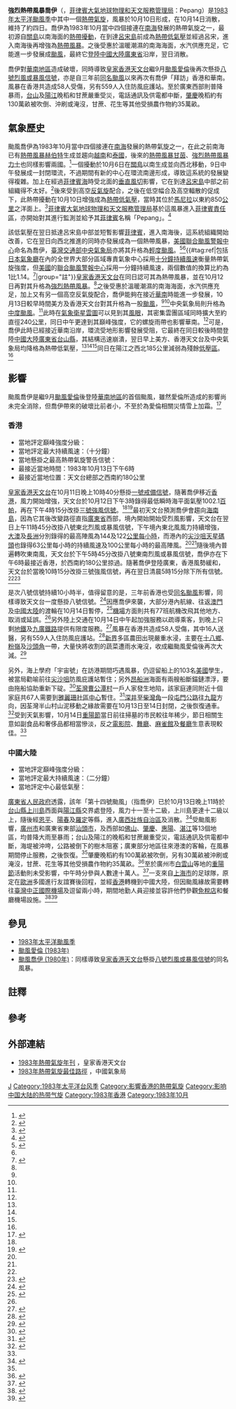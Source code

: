 {{NoteTA
|G1=Weather
|G2=Typhoon
|G3=TyphoonOld
|G4=單位
|G5=地名
|G6=交通
|skin=typhoon
|1=zh-hans:国际日期变更线;zh-hant:國際換日線
|2=zh-hans:山体滑坡; zh-hk:山泥傾瀉; zh-tw:山崩
}}
{{Infobox Hurricane
|Name=強烈熱帶風暴喬伊<br>{{lang|en|Severe Tropical Storm Joe}}<br><small>([[菲律賓大氣地球物理和天文服務管理局|PAGASA]]: Pepang)</small>
|Type=颱風
|Year=1983
|Basin=WPac
|Image location=Joe1983101303GMS2VS.jpg
|Image name=喬伊在10月13日靠近華南沿岸
|Formed={{start date|1983|10|10}}
|Dissipated={{end date|1983|10|14}}
|1-min winds=65
|10-min winds=55
|Pressure=975
|Damages= 
|Damagespost= 
|Fatalities=58人受傷（香港）
|Areas=[[菲律賓|菲律賓]]、[[英屬香港|英屬香港]]、[[葡屬澳門|葡屬澳門]]、[[中國大陸|中國大陸]]（[[华南地区|華南]]）
|Hurricane season=[[1983年太平洋颱風季|1983年太平洋颱風季]]
}}

'''強烈熱帶風暴喬伊'''（{{lang-en|Severe Tropical Storm Joe}}，[[菲律賓大氣地球物理和天文服務管理局|菲律賓大氣地球物理和天文服務管理局]]：Pepang）是[[1983年太平洋颱風季|1983年太平洋颱風季]]中其中一個[[熱帶氣旋|熱帶氣旋]]，風暴於10月10日形成，在10月14日消散，維持了約四日。喬伊為1983年10月當中四個接連在[[南海|南海]]發展的熱帶氣旋之一，最初源自[[關島|關島]]以南海面的[[熱帶擾動|熱帶擾動]]，在到達[[呂宋島|呂宋島]]前成為[[熱帶低氣壓|熱帶低氣壓]]並經過呂宋，進入南海後再增強為[[熱帶風暴|熱帶風暴]]。之後受惠於溫暖潮濕的南海海面，水汽供應充足，它能進一步發展成[[颱風|颱風]]，最終它[[登陸_(氣象學)|登陸]][[中國大陸|中國大陸]][[廣東省|廣東省]]沿岸，翌日消散。

喬伊對[[華南地區|華南地區]]造成破壞，同時導致[[香港天文台|皇家香港天文台]]繼9月[[颱風愛倫_(1983年)|颱風愛倫]]後再次懸掛[[八號烈風或暴風信號|八號烈風或暴風信號]]，亦是自三年前[[颱風喬伊_(1980年)|同名颱風]]以來再次有喬伊「拜訪」香港和華南。風暴在香港共造成58人受傷，另有559人入住防風庇護站。至於廣東西部則普降暴雨，[[台山市|台山]]及[[陽江市|陽江]]晚稻和甘蔗嚴重受災，電話通訊及供電都中斷，[[肇慶專區|肇慶]]晚稻約有130萬畝被吹倒、沖刷或淹沒，甘蔗、花生等其他受損農作物約35萬畝。

== 氣象歷史 ==
{{noteUTC}}
{{storm path|Joe 1983 track.png}}

颱風喬伊為1983年10月當中四個接連在[[南海|南海]]發展的熱帶氣旋之一，在此之前南海已有[[1983年太平洋颱風季#熱帶風暴赫伯特（Herbert）|熱帶風暴赫伯特]]生成並趨向[[越南|越南]]和[[泰國|泰國]]，後來的[[1983年太平洋颱風季#熱帶風暴甘茵（Kim）|熱帶風暴甘茵]]、[[1983年太平洋颱風季#強烈熱帶風暴力士（Lex）|強烈熱帶風暴力士]]也同樣影響兩國。<ref name="CWB">{{cite web |author1=陳清得 |title=民國七十二年北太平洋西部概述 |url=http://photino.cwb.gov.tw/rdcweb/lib/cd/cd07mb/MB/PDF/30/No.4/04.pdf |website=交通部中央氣象局 |accessdate=2020-08-15}}</ref>一個擾動於10月6日在[[關島|關島]]以南生成並向西北移動，9日中午發展成一封閉環流，不過期間有新的中心在環流南邊形成，導致這系統的發展變得複雜。加上在經過[[菲律賓海|菲律賓海]]時受北面的[[風切|垂直風切]]影響，它在到達[[呂宋島|呂宋島]]中部之前組織得不太好。<ref>{{cite report |title=Typhoon Joe |url=http://www.usno.navy.mil/NOOC/nmfc-ph/RSS/jtwc/atcr/1983atcr/pdf/wnp/15.pdf |publisher=Joint Typhoon Warning Center |accessdate=2020-04-18 |archive-url=https://web.archive.org/web/20110607002216/http://www.usno.navy.mil/NOOC/nmfc-ph/RSS/jtwc/atcr/1983atcr/pdf/wnp/15.pdf |archive-date=2011-06-07 |dead-url=no }}</ref>後來受到高空[[反氣旋|反氣旋]]配合，之後在低空幅合及高空輻散的促成下，此熱帶擾動在10月10日增強成為[[熱帶低氣壓|熱帶低氣壓]]，當時其位於[[馬尼拉|馬尼拉]]以東約850[[公里|公里]]之洋面上。<ref name="HKO">{{cite report|publisher=Hong Kong Royal Observatory|url=http://www.hko.gov.hk/en/publica/tc/files/tc1983.pdf|year=1984|title=Meteorological Results: 1983|accessdate=2020-08-15|date=|archive-date=2020-09-06|archive-url=https://web.archive.org/web/20200906104851/http://www.hko.gov.hk/en/publica/tc/files/tc1983.pdf|dead-url=no}}</ref>[[菲律賓大氣地球物理和天文服務管理局|菲律賓大氣地球物理和天文服務管理局]]基於這風暴進入[[菲律賓責任區|菲律賓責任區]]，亦開始對其進行監測並給予其[[菲律賓|菲律賓]]名稱「Pepang」。<ref name="NDCC">{{cite web|url=http://baseportal.com/cgi-bin/baseportal.pl?htx=/miso/typhoons&range=100,20|title=Destructive Typhoons 1970-2003|date=2004-11-09|publisher=National Disaster Coordinating Council|accessdate=2013-03-12|archiveurl=https://web.archive.org/web/20041109182017/http://baseportal.com/cgi-bin/baseportal.pl?htx=%2Fmiso%2Ftyphoons&range=100%2C20|archivedate=2004-11-09|deadurl=yes}}</ref>

該低氣壓在翌日抵達呂宋島中部並短暫影響[[菲律賓|菲律賓]]，進入南海後，這系統組織開始改善，它在翌日向西北推進的同時亦發展成為一個熱帶風暴，[[美國|美國]][[聯合颱風警報中心|聯合颱風警報中心]]命名為喬伊，[[臺灣|臺灣]][[交通部中央氣象局|交通部中央氣象局]]亦將其升格為[[輕度颱風|輕度颱風]]。<ref name="JTWC ATCR">{{cite report|title=1983 Annual Tropical Cyclone Report|publisher=United States Navy|date=1984|url=http://www.usno.navy.mil/NOOC/nmfc-ph/RSS/jtwc/atcr/1983atcr.pdf|work=Joint Typhoon Warning Center|location=Guam, Mariana Islands|accessdate=2020-08-17|archive-date=2020-10-21|archive-url=https://web.archive.org/web/20201021233446/https://www.usno.navy.mil/NOOC/nmfc-ph/RSS/jtwc/atcr/1983atcr.pdf}}</ref><ref name="CWB"/>{{#tag:ref|包括[[日本氣象廳|日本氣象廳]]在內的全世界大部分區域專責氣象中心採用[[最大持續風速|十分鐘持續風速]]衡量熱帶氣旋強度，但[[美國|美國]]的[[聯合颱風警報中心|聯合颱風警報中心]]採用一分鐘持續風速，兩個數值的換算比約為1比1.14。<ref name="FAQD4">{{cite book|author=Christopher W Landsea|author2=Hurricane Research Division|title=Frequently Asked Questions:|chapter=Subject: D4) What does "maximum sustained wind" mean? How does it relate to gusts in tropical cyclones?|accessdate=2020-07-25|publisher=National Oceanic and Atmospheric Administration's Atlantic Oceanographic and Meteorological Laboratory|url=http://www.aoml.noaa.gov/hrd/tcfaq/E7.html|date=2004-04-26|archive-url=https://www.webcitation.org/5gsJuFzTf?url=http://www.aoml.noaa.gov/hrd/tcfaq/E7.html|archive-date=2009-05-19|dead-url=no}}</ref>|group="註"}}[[香港天文台|皇家香港天文台]]在同日認可其為熱帶風暴，並在10月12日再對其升格為[[強烈熱帶風暴|強烈熱帶風暴]]。<ref name="HKO"/>之後受惠於溫暖潮濕的南海海面，水汽供應充足，加上又有另一個高空反氣旋配合，喬伊能夠在接近[[華南地區|華南]]時能進一步發展，10月13日較早時間美方及香港天文台對其升格為一股[[颱風|颱風]]，<ref name="JTWC ATCR"/><ref name="HKO"/>中央氣象局則升格為[[中度颱風|中度颱風]]。<ref name="CWB"/>此時在[[氣象衛星雲圖|氣象衛星雲圖]]可以見到其[[風眼|風眼]]，其密集雲團區域同時擴大至約直徑240[[公里|公里]]，同日中午更達到其巔峰強度，它的螺旋雨帶也影響華南。<ref name="HKO"/>可是，喬伊此時已經接近華南沿岸，環流受地形影響發展受阻，它最終在同日較後時間登陸[[中國大陸|中國大陸]][[廣東省|廣東省]][[台山市|台山縣]]，其結構迅速崩潰，翌日早上美方、香港天文台及中央氣象局均降格為熱帶低氣壓，<ref name="JTWC ATCR"/><ref name="HKO"/><ref name="CWB"/>同日在陽江之西北185公里減弱為殘餘[[低壓區|低壓區]]。<ref name="HKO"/>

== 影響 ==
{{noteUTC+8}}
颱風喬伊是繼9月[[颱風愛倫_(1983年)|颱風愛倫]]後登陸[[華南地區|華南地區]]的首個颱風，雖然愛倫所造成的影響尚未完全消除，但喬伊帶來的破壞比前者小，不至於為愛倫相關災情雪上加霜。<ref name="華僑19831017">{{cite news |title=颱風喬伊襲港　損失尚不算大 |accessdate=2020-08-17 |work=華僑日報 |date=1983-10-17 |page=17}}</ref>

=== 香港 ===
{{Location map+
|Hong Kong
|float      = thumb
|caption    = 香港天文台於部分地區錄得之最高每小時平均風速。<ref name="HKO"/>圖例：<br />[[File:Yellow_pog.svg|10px]]代表錄得{{abbr|強風|風速每小時41至62公里}}<br/>[[File:Red_pog.svg|10px]]代表錄得{{abbr|烈風|風速每小時63至87公里}}
|width      = 320
|places     = 
{{Location map~
|Hong Kong
|label      = '''長洲'''<br/>81km/h
|label_size = 80
|mark       = Red pog.svg
|marksize   = 8
|position   = left
|lat        = 22.201678
|long       = 114.026501
}}
{{Location map~
|Hong Kong
|label      = '''青洲'''<br/>74km/h
|label_size = 80
|mark       = Red pog.svg
|marksize   = 8
|position   = left
|lat        = 22.284754
|long       = 114.112875
}}
{{Location map~
|Hong Kong
|label      = '''啟德'''<br/>56km/h
|label_size = 80
|mark       = Yellow pog.svg
|marksize   = 8
|position   = left
|lat        = 22.328833
|long       = 114.194322
}}
{{Location map~
|Hong Kong
|label      = '''橫瀾島'''<br/>83km/h
|label_size = 80
|mark       = Red pog.svg
|marksize   = 8
|position   = right
|lat        = 22.181718
|long       = 114.30295
}}
{{Location map~
|Hong Kong
|label      = '''尖鼻咀'''<br/>52km/h
|label_size = 80
|mark       = Yellow pog.svg
|marksize   = 8
|position   = left
|lat        = 22.486389
|long       = 114.011667
}}
{{Location map~
|Hong Kong
|label      = '''天星碼頭'''<br/>63km/h
|label_size = 80
|mark       = Red pog.svg
|marksize   = 8
|position   = middle
|lat        = 22.293056
|long       = 114.168611
}}
{{Location map~
|Hong Kong
|label      = '''大老山'''<br/>79km/h
|label_size = 80
|mark       = Red pog.svg
|marksize   = 8
|position   = middle
|lat        = 22.357994
|long       = 114.217736
}}
{{Location map~
|Hong Kong
|label      = '''大澳'''<br/>78km/h
|label_size = 80
|mark       = Red pog.svg
|marksize   = 8
|position   = right
|lat        = 22.2544
|long       = 113.8642
}}
}}

*當地評定巔峰強度分級：{{熱帶氣旋等級|HKO=4}}
*當地評定最大持續風速：{{convert|130|km/h|m/s kn}}（十分鐘）
*當地懸掛之最高熱帶氣旋警告信號：{{HKTY|8NE/SE}}
*最接近當地時間：1983年10月13日下午6時
*最接近當地位置：天文台總部之西南約180公里

[[香港天文台|皇家香港天文台]]在10月11日晚上10時40分懸掛[[一號戒備信號|一號戒備信號]]，隨著喬伊移近[[香港|香港]]，風力開始增強，天文台於10月12日下午3時錄得最低瞬時海平面氣壓1002.1[[帕斯卡|百帕]]，再在下午4時15分改掛[[三號強風信號|三號強風信號]]。<ref name="HKO"/><ref>{{cite news |title=風暴直趨海南島　本港昨日掛出三號風球 |accessdate=2020-08-17 |work=大公報 |date=1983-10-13 |page=4}}</ref>最初天文台預測喬伊會趨向[[海南島|海南島]]，因為它其後改變路徑直指[[廣東省|廣東省]]西部，境內開始開始受烈風影響，天文台在翌日上午11時45分改掛八號東北烈風或暴風信號，下午境內東北風風力持續增強，[[大澳|大澳]]及[[長洲_(香港)|長洲]]分別錄得的最高陣風為144及122[[公里每小時|公里每小時]]，而港內的[[尖沙咀天星碼頭|尖沙咀天星碼頭]]也錄得63公里每小時的持續風速及100公里每小時的最高陣風。<ref name="HKO"/><ref name="華僑19831014"/>隨後境內普遍轉吹東南風，天文台於下午5時45分改掛八號東南烈風或暴風信號，喬伊亦在下午6時最接近香港，於西南約180公里掠過。隨著喬伊登陸廣東，香港風勢緩和，天文台於當晚10時15分改掛三號強風信號，再在翌日清晨5時15分除下所有信號。<ref name="HKO"/><ref name="華僑19831014">{{cite news |title=颱風喬伊過門不入　掠過海岸迅速減弱 |accessdate=2020-08-17 |work=華僑日報 |date=1983-10-14 |page=5}}</ref>

是次八號信號持續10小時半，值得留意的是，三年前香港也受[[1980年太平洋颱風季#颱風喬伊_(Joe)|同名颱風]]影響，同樣導致天文台一度懸掛八號信號。<ref name="warndb">{{cite web |title=熱帶氣旋警告信號 |url=https://www.hko.gov.hk/tc/wxinfo/climat/warndb/warndb1.shtml |website=警告及信號資料庫 |publisher=香港天文台 |accessdate=2020-07-28 |archive-url=https://web.archive.org/web/20191216223746/http://www.hko.gov.hk/tc/wxinfo/climat/warndb/warndb1.shtml |archive-date=2019-12-16 |dead-url=no }}</ref>因應喬伊來襲，大部分港內航線、往返[[澳門|澳門]]及[[中國大陸|中國大陸]]的渡輪在10月14日暫停，<ref>{{cite news |title=深水埗至澳門飛翔船今晨復航 |accessdate=2020-08-17 |work=大公報 |date=1983-10-14 |page=4}}</ref>[[啟德機場|機場]]方面則共有77班航機改飛其他地方、取消或延誤。<ref name="HKO"/>另外陸上交通在10月14日中午起加強服務以疏導乘客，到晚上只剩[[香港地鐵|地鐵]]及[[九廣鐵路|九廣鐵路]]提供有限度服務。<ref>{{cite news |title=海陸交通恢復正常 |accessdate=2020-08-17 |work=工商晚報 |date=1983-10-14 |page=1}}</ref>風暴在香港共造成58人受傷，其中16人送醫，另有559人入住防風庇護站。<ref>{{cite news |title=昨日八號風球高懸下　五十八人受傷　五百餘人到庇護站暫住 |accessdate=2020-08-17 |work=大公報 |date=1983-10-14 |page=4}}</ref>[[新界|新界]]多區農田出現嚴重水浸，主要在[[十八鄉|十八鄉]]、[[粉嶺|粉嶺]]及[[沙頭角|沙頭角]]一帶，大量快將收割的蔬菜遭雨水淹沒，收成繼颱風愛倫後再次大減。<ref>{{cite news |title=新界中西部低地水浸　農作物損失慘重 |accessdate=2020-08-17 |work=大公報 |date=1983-10-14 |page=4}}</ref>

另外，海上學府「宇宙號」在訪港期間巧遇風暴，仍逗留船上的103名[[美國|美國]]學生，被當局勸喻前往[[尖沙咀|尖沙咀]]防風庇護站暫住；另外[[昂船洲|昂船洲]]海面有兩艘船斷錨鏈漂浮，要由拖船協助重新下碇。<ref>{{cite news |title=逾百美國學生要入住庇護站 |accessdate=2020-08-17 |work=華僑日報 |date=1983-10-14 |page=5}}</ref>[[荃灣|荃灣]][[曹公潭|曹公潭村]]一戶人家發生地陷，該家庭連同附近十個家庭共67人需要到[[雅麗珊社區中心|雅麗珊社區中心]]暫住。<ref>{{cite news |title=颱風喬伊襲港擾攘一日　近六十人受傷 |accessdate=2020-08-17 |work=華僑日報 |date=1983-10-14 |page=5}}</ref>[[深井|深井]]至[[柴灣角|柴灣角]]一段[[屯門公路|屯門公路]]往[[九龍|九龍]]方向，因荃灣半山村山泥移動之緣故需要在10月13日至14日封閉，之後恢復通車。<ref>{{cite news |title=深井一段屯門公路　仍然封閉不准通車 |accessdate=2020-08-17 |work=工商晚報 |date=1983-10-14 |page=1}}</ref>受到天氣影響，10月14日[[重陽節|重陽節]]當日前往掃墓的市民較往年稀少，節日相關生意如副食品和奢侈品都相當慘淡，反之[[電影院|電影院]]、[[舞廳|舞廳]]、[[麻雀館|麻雀館]]及[[餐馆|餐廳]]生意表現較佳。<ref name="華僑19831017"/>

=== 中國大陸 ===
*當地評定巔峰強度分級：{{熱帶氣旋等級|CMA=3}}
*當地評定最大持續風速：{{convert|30|m/s|kn km/h}}（二分鐘）
*當地評定中心最低氣壓：{{convert|985|hPa|inHg|sigfig=4}}

[[廣東省人民政府|廣東省人民政府]]透露，該年「第十四號颱風」（指喬伊）已於10月13日晚上11時於[[台山市|台山縣]][[上川島|上川島]]西面與[[陽江市|陽江縣]]交界處登陸，風力十一至十二級，上川島更達十二級以上，隨後經[[恩平市|恩平]]、[[陽春市|陽春]]及[[羅定市|羅定]]等縣，進入[[廣西壯族自治區|廣西壯族自治區]]及消散。<ref name="大公19831015">{{cite news |title=颱風喬伊正面吹襲　台山陽江晚稻受災 |accessdate=2020-08-17 |work=大公報 |date=1983-10-15 |page=2}}</ref>受颱風影響，[[廣州市|廣州市]]和廣東省東部[[汕頭市|汕頭市]]，及西部如[[佛山市|佛山]]、[[肇慶專區|肇慶]]、[[惠陽專區|惠陽]]、[[湛江市|湛江]]等13個地區，均普降大雨至暴雨；台山及陽江的晚稻和甘蔗嚴重受災，電話通訊及供電都中斷，海堤被沖垮，公路被倒下的樹木阻塞；廣東部分地區往來港澳的客輪，在風暴期間停止服務，之後恢復。<ref name="大公19831015"/>肇慶晚稻約有100萬畝被吹倒，另有30萬畝被沖刷或淹沒，甘蔗、花生等其他受損農作物約35萬畝。<ref>{{cite news |title=粵十三縣災情慘重　農田泡湯晚稻報銷 |accessdate=2020-08-15 |work=香港工商日報 |date=1983-10-16 |page=8}}</ref>至於廣州市[[白云山_(广州)|白雲山]]等地的[[重陽節|重陽節]]活動則未受影響，中午時分參與人數達十萬人。<ref>{{cite news |title=廣州重陽節熱鬧　十萬人登白雲山 |accessdate=2020-08-17 |work=大公報 |date=1983-10-15 |page=2}}</ref>一支來自[[上海市|上海市]]的足球隊，原定在[[歐洲|歐洲]]多國進行友誼賽後回程，並經[[香港|香港]]轉機到中國大陸，但因颱風緣故需要轉往[[臺灣|臺灣]][[臺灣桃園國際機場|中正國際機場]]及逗留兩小時，期間地勤人員迎接並容許他們參觀[[免稅店|免稅店]]和餐廳機場設施。<ref>{{cite news |title=上海足球隊避風抵臺北 |accessdate=2020-08-17 |work=香港工商日報 |date=1983-10-16 |page=2}}</ref><ref>{{cite news |title=滬足球隊乘意航　曾停留台北機場 |accessdate=2020-08-17 |work=大公報 |date=1983-10-16 |page=3}}</ref>

== 參見 ==
{{Portal|热带气旋}}
* [[1983年太平洋颱風季|1983年太平洋颱風季]]
* [[颱風愛倫_(1983年)|颱風愛倫 (1983年)]]
* [[颱風喬伊_(1980年)|颱風喬伊 (1980年)]]：同樣導致[[香港天文台|皇家香港天文台]]懸掛[[八號烈風或暴風信號|八號烈風或暴風信號]]的同名風暴。

== 註釋 ==
{{Reflist|group=註}}

== 參考 ==
{{Reflist|2}}

== 外部連結 ==
*[http://www.hko.gov.hk/en/publica/tc/files/tc1983.pdf 1983年熱帶氣旋年刊] {{Wayback|url=http://www.hko.gov.hk/en/publica/tc/files/tc1983.pdf |date=20200906104851 }}，皇家香港天文台
*[http://tcdata.typhoon.org.cn/CMABSTdata/CH1983BST.txt 1983年熱帶氣旋最佳路徑] {{Wayback|url=http://tcdata.typhoon.org.cn/CMABSTdata/CH1983BST.txt |date=20190923131604 }}，中國氣象局

{{香港颱風}}

[[Category:一級熱帶氣旋|J]]
[[Category:1983年太平洋台风季|Category:1983年太平洋台风季]]
[[Category:影響香港的熱帶氣旋|Category:影響香港的熱帶氣旋]]
[[Category:影响中国大陆的热带气旋|Category:影响中国大陆的热带气旋]]
[[Category:1983年香港|Category:1983年香港]]
[[Category:1983年10月|Category:1983年10月]]
{{GA}}